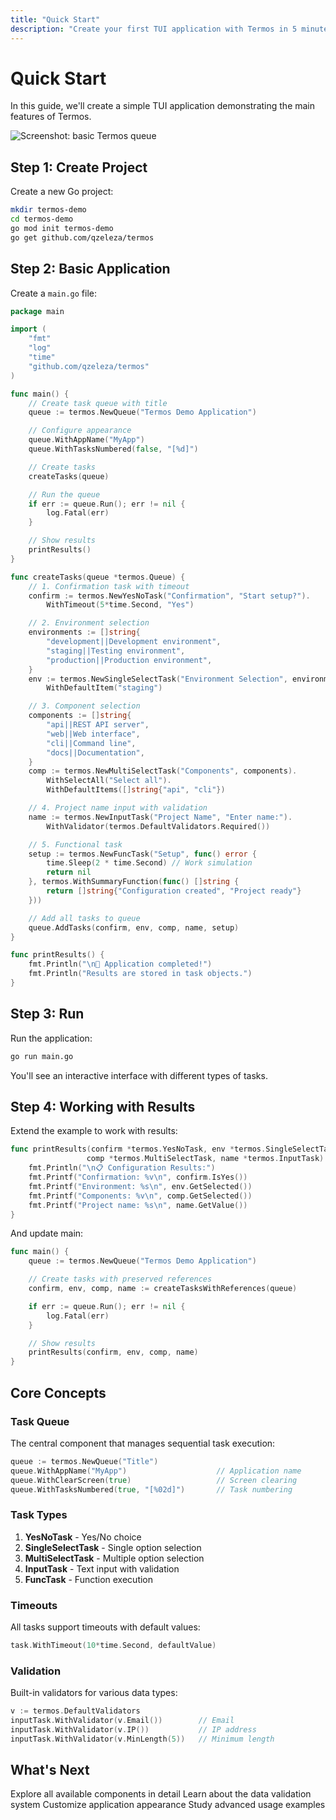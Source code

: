 ```yaml
---
title: "Quick Start"
description: "Create your first TUI application with Termos in 5 minutes"
---
```


# Quick Start

In this guide, we'll create a simple TUI application demonstrating the main features of Termos.

![Screenshot: basic Termos queue](/images/pic_1.png)

## Step 1: Create Project

Create a new Go project:

```bash
mkdir termos-demo
cd termos-demo
go mod init termos-demo
go get github.com/qzeleza/termos
```

## Step 2: Basic Application

Create a `main.go` file:

```go
package main

import (
    "fmt"
    "log"
    "time"
    "github.com/qzeleza/termos"
)

func main() {
    // Create task queue with title
    queue := termos.NewQueue("Termos Demo Application")

    // Configure appearance
    queue.WithAppName("MyApp")
    queue.WithTasksNumbered(false, "[%d]")

    // Create tasks
    createTasks(queue)

    // Run the queue
    if err := queue.Run(); err != nil {
        log.Fatal(err)
    }

    // Show results
    printResults()
}

func createTasks(queue *termos.Queue) {
    // 1. Confirmation task with timeout
    confirm := termos.NewYesNoTask("Confirmation", "Start setup?").
        WithTimeout(5*time.Second, "Yes")

    // 2. Environment selection
    environments := []string{
        "development||Development environment",
        "staging||Testing environment",
        "production||Production environment",
    }
    env := termos.NewSingleSelectTask("Environment Selection", environments).
        WithDefaultItem("staging")

    // 3. Component selection
    components := []string{
        "api||REST API server",
        "web||Web interface",
        "cli||Command line",
        "docs||Documentation",
    }
    comp := termos.NewMultiSelectTask("Components", components).
        WithSelectAll("Select all").
        WithDefaultItems([]string{"api", "cli"})

    // 4. Project name input with validation
    name := termos.NewInputTask("Project Name", "Enter name:").
        WithValidator(termos.DefaultValidators.Required())

    // 5. Functional task
    setup := termos.NewFuncTask("Setup", func() error {
        time.Sleep(2 * time.Second) // Work simulation
        return nil
    }, termos.WithSummaryFunction(func() []string {
        return []string{"Configuration created", "Project ready"}
    }))

    // Add all tasks to queue
    queue.AddTasks(confirm, env, comp, name, setup)
}

func printResults() {
    fmt.Println("\n🎉 Application completed!")
    fmt.Println("Results are stored in task objects.")
}
```

## Step 3: Run

Run the application:

```bash
go run main.go
```

You'll see an interactive interface with different types of tasks.

## Step 4: Working with Results

Extend the example to work with results:

```go
func printResults(confirm *termos.YesNoTask, env *termos.SingleSelectTask,
                 comp *termos.MultiSelectTask, name *termos.InputTask) {
    fmt.Println("\n📋 Configuration Results:")
    fmt.Printf("Confirmation: %v\n", confirm.IsYes())
    fmt.Printf("Environment: %s\n", env.GetSelected())
    fmt.Printf("Components: %v\n", comp.GetSelected())
    fmt.Printf("Project name: %s\n", name.GetValue())
}
```

And update main:

```go
func main() {
    queue := termos.NewQueue("Termos Demo Application")

    // Create tasks with preserved references
    confirm, env, comp, name := createTasksWithReferences(queue)

    if err := queue.Run(); err != nil {
        log.Fatal(err)
    }

    // Show results
    printResults(confirm, env, comp, name)
}
```

## Core Concepts

### Task Queue

The central component that manages sequential task execution:

```go
queue := termos.NewQueue("Title")
queue.WithAppName("MyApp")                    // Application name
queue.WithClearScreen(true)                   // Screen clearing
queue.WithTasksNumbered(true, "[%02d]")       // Task numbering
```

### Task Types

1. **YesNoTask** - Yes/No choice
2. **SingleSelectTask** - Single option selection
3. **MultiSelectTask** - Multiple option selection
4. **InputTask** - Text input with validation
5. **FuncTask** - Function execution

### Timeouts

All tasks support timeouts with default values:

```go
task.WithTimeout(10*time.Second, defaultValue)
```

### Validation

Built-in validators for various data types:

```go
v := termos.DefaultValidators
inputTask.WithValidator(v.Email())        // Email
inputTask.WithValidator(v.IP())           // IP address
inputTask.WithValidator(v.MinLength(5))   // Minimum length
```

## What's Next

<CardGroup cols={2}>
  <Card title="Components" icon="puzzle-piece" href="/en/components/queue">
    Explore all available components in detail
  </Card>
  <Card title="Validation" icon="shield-check" href="/en/validation/overview">
    Learn about the data validation system
  </Card>
  <Card title="Styling" icon="palette" href="/en/customization/styling">
    Customize application appearance
  </Card>
  <Card title="Examples" icon="code" href="/en/examples/basic-usage">
    Study advanced usage examples
  </Card>
</CardGroup>
